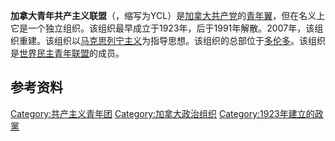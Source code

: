 {{unreferenced|time=2016-08-23T08:58:58+00:00}}
{{Infobox political youth organization
| name = 青年共产主义者联盟
| native_name = {{lang|fr|La ligue de la jeunesse communiste|italics=no}}
| colorcode = #F3152B
| logo = 
| founded = {{start date|1922|07|22}}<ref name="LabourReport">{{cite book|title=Report on Labour Organization in Canada|year=1931|page=163|publisher=[[加拿大就业和社会发展部|加拿大就业和社会发展部]]|url=https://books.google.com/books?id=GEqnF-4o3WEC|via=Google Books|quotation=The Young Communist League of Canada was organized on July 22, 1922, under the auspices of the Communist Party, and subsequently became an affiliated section of the Young Communist International, with headquarters in Moscow.|access-date=2021-09-23|archive-date=2021-10-09|archive-url=https://web.archive.org/web/20211009190731/https://books.google.com/books?id=GEqnF-4o3WEC}}</ref>
| secretary general = Ivan Byard
| headquarters ={{CAN}}[[安大略省|安大略省]][[多伦多|多伦多]]丹佛斯大道290号<br />邮编:M4K 1N6
| international =[[世界民主青年联盟|世界民主青年联盟]]<ref>YCL February 2008 bulletin: YCL accepted at WFDY General council meeting February 1–3 in Lisbon, Portugal</ref><br />[[青年共产国际|青年共产国际]]<ref name="LabourReport"/> (直到1943年)
| regional1_type = 其他的
| regional1_name = {{ubl|class=nowrap|[[加拿大共产党|加拿大共产党]]|[[加拿大和平大会|加拿大和平大会]]|加拿大古巴问题网}}
| magazine = ''[[叛逆青年|叛逆青年]]''
| website = {{URL|http://www.ycl-ljc.ca/}}
}}
'''加拿大青年共产主义联盟'''（{{lang-en|Young Communist League of Canada}}，缩写为YCL）是[[加拿大共产党|加拿大共产党]]的[[青年翼|青年翼]]，但在名义上它是一个独立组织。该组织最早成立于1923年，后于1991年解散。2007年，该组织重建。该组织以[[马克思列宁主义|马克思列宁主义]]为指导思想。该组织的总部位于[[多伦多|多伦多]]。该组织是[[世界民主青年联盟|世界民主青年联盟]]的成员。

==参考资料==

[[Category:共产主义青年团|Category:共产主义青年团]]
[[Category:加拿大政治组织|Category:加拿大政治组织]]
[[Category:1923年建立的政黨|Category:1923年建立的政黨]]